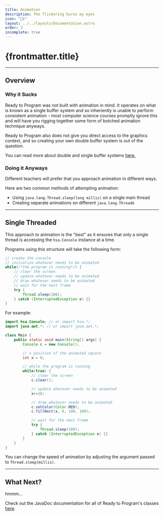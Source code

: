```yaml
---
title: Animation
description: The flickering burns my eyes
icon: "🏃‍♀️"
layout: ../../layouts/Documentation.astro
order: 3
incomplete: true
---
```


# {frontmatter.title}

---

## Overview

### Why it Sucks

Ready to Program was not built with animation in mind. It operates on what is known as a single buffer system and so inheriently is unable to perform consistent animation - most computer science courses promptly ignore this and will have you rigging together some form of botched animation technique anyways.

Ready to Program also does not give you direct access to the graphics context, and so creating your own double buffer system is out of the question.

You can read more about double and single buffer systems [here.](https://wiki.osdev.org/Double_Buffering)

### Doing it Anyways

Different teachers will prefer that you approach animation in different ways.

Here are two common methods of attempting animation:

- Using `java.lang.Thread.sleep(long millis)` on a single main thread
- Creating separate animations on different `java.lang.Thread`s

---

## Single Threaded

This approach to animation is the "best" as it ensures that only a single thread is accessing the `hsa.Console` instance at a time.

Programs using this structure will take the following form:

```java
// create the console
// initialize whatever needs to be animated
while(/*the program is running*/) {
    // clear the screen
    // update whatever needs to be animated
    // draw whatever needs to be animated
    // wait for the next frame
    try {
        Thread.sleep(100);
    } catch (InterruptedException e) {}
}
```

For example:

```java
import hsa.Console; // or import hsa.*;
import java.awt.*; // or import java.awt.*;

class Main {
    public static void main(String[] args) {
        Console c = new Console();

        // x position of the animated square
        int x = 0;

        // while the program is running
        while(true) {
            // clear the screen
            c.clear();

            // update whatever needs to be animated
            x+=10;

            // draw whatever needs to be animated
            c.setColor(Color.RED);
            c.fillRect(x, 0, 100, 100);

            // wait for the next frame
            try {
                Thread.sleep(100);
            } catch (InterruptedException e) {}
        }
    }
}
```

You can change the speed of animation by adjusting the argument passed to `Thread.sleep(millis)`.

---

## What Next?

hmmm...

Check out the JavaDoc documentation for all of Ready to Program's classes [here](/docs/reference).
